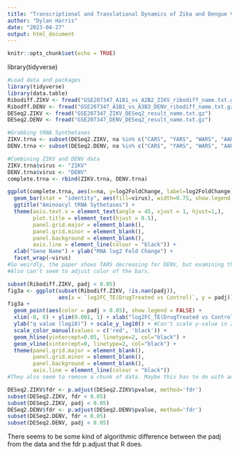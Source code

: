 ```yaml
---
title: "Transcriptional and Translational Dynamics of Zika and Dengue Virus Infection"
author: "Dylan Harris"
date: "2023-04-27"
output: html_document
---
```


```r
knitr::opts_chunk$set(echo = TRUE)
```

library(tidyverse)

```r
#Load data and packages
library(tidyverse)
library(data.table)
Ribodiff.ZIKV <- fread("GSE207347_A1B1_vs_A2B2_ZIKV_ribodiff_name.txt.gz")
Ribodff.DENV <- fread("GSE207347_A1B1_vs_A3B3_DENV_ribodiff_name.txt.gz")
DESeq2.ZIKV <- fread("GSE207347_ZIKV_DESeq2_result_name.txt.gz")
DESeq2.DENV <- fread("GSE207347_DENV_DESeq2_result_name.txt.gz")
```

```r
#Grabbing tRNA Synthetases
ZIKV.trna <- subset(DESeq2.ZIKV, na %in% c("CARS", "YARS", "WARS", "AARS", "MARS", "SARS", "GARS", "VARS", "TARS", "IARS"))
DENV.trna <- subset(DESeq2.DENV, na %in% c("CARS", "YARS", "WARS", "AARS", "MARS", "SARS", "GARS", "VARS", "TARS", "IARS"))

#Combining ZIKV and DENV data
ZIKV.trna$virus <- "ZIKV"
DENV.trna$virus <- "DENV"
complete.trna <- rbind(ZIKV.trna, DENV.trna)

ggplot(complete.trna, aes(x=na, y=log2FoldChange, label=log2FoldChange)) +
  geom_bar(stat = "identity", aes(fill=virus), width=0.75, show.legend = FALSE) +
  ggtitle("Aminoacyl tRNA Sythetases") +
  theme(axis.text.x = element_text(angle = 45, vjust = 1, hjust=1,), 
        plot.title = element_text(hjust = 0.5),
        panel.grid.major = element_blank(),
        panel.grid.minor = element_blank(),
        panel.background = element_blank(),
        axis.line = element_line(colour = "black")) +
  xlab("Gene Name") + ylab("RNA log2 Fold Change") +
  facet_wrap(~virus)
#So weirdly, the paper shows TARS decreasing for DENV, but examining the data shows otherwise? Maybe they used a different variant of TARS i.e. TARSL2?
#Also can't seem to adjust color of the bars.
```


```r
subset(Ribodiff.ZIKV, padj < 0.05)
fig3a <- ggplot(subset(Ribodiff.ZIKV, !is.nan(padj)),
                aes(x = `log2FC_TE(DrugTreated vs Control)`, y = padj))
fig3a +
  geom_point(aes(color = padj > 0.05), show.legend = FALSE) +
  xlim(-8, 8) + ylim(0.001, 1) + xlab("log2FC_TE(DrugTreated vs Control)") +
  ylab("q value (log10)") + scale_y_log10() + #Can't scale y-value in 2 different ways, If I put in scale_y_reverse() it will overwrite the log10 command
  scale_color_manual(values = c('red', 'black')) +
  geom_hline(yintercept=0.05, linetype=2, col="black") +
  geom_vline(xintercept=0, linetype=2, col="black") +
  theme(panel.grid.major = element_blank(),
        panel.grid.minor = element_blank(),
        panel.background = element_blank(),
        axis.line = element_line(colour = "black"))
#They also seem to remove a chunk of data. Maybe this has to do with adjustments to their fdr? Or they just cut out a chunk of the data that didn't mean much.
```

```r
DESeq2.ZIKV$fdr <- p.adjust(DESeq2.ZIKV$pvalue, method='fdr')
subset(DESeq2.ZIKV, fdr < 0.05)
subset(DESeq2.ZIKV, padj < 0.05)
DESeq2.DENV$fdr <- p.adjust(DESeq2.DENV$pvalue, method='fdr')
subset(DESeq2.DENV, fdr < 0.05)
subset(DESeq2.DENV, padj < 0.05)
```
There seems to be some kind of algorithmic difference between the padj from the
data and the fdr p.adjust that R does.
